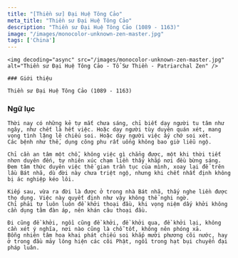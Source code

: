 ```yaml
---
title: "[Thiền sư] Đại Huệ Tông Cảo"
meta_title: "Thiền sư Đại Huệ Tông Cảo"
description: "Thiền sư Đại Huệ Tông Cảo (1089 - 1163)"
image: "/images/monocolor-unknown-zen-master.jpg"
tags: ['China']
---
```


<div className="grid xl:grid-cols-8 lg:grid-cols-8 md:grid-cols-2 sm:grid-cols-2 xs:grid-cols-1 gap-8 bg-body dark:bg-darkmode-body">

  <div className="lg:col-span-3 md:col-span-1">

    <img decoding="async" src="/images/monocolor-unknown-zen-master.jpg" alt="Thiền sư Đại Huệ Tông Cảo - Tổ Sư Thiền - Patriarchal Zen" />

    ### Giới thiệu

    Thiền sư Đại Huệ Tông Cảo (1089 - 1163)

</div>

<div className="lg:col-span-5 md:col-span-1">

  ### Ngữ lục


    Thời nay có những kẻ tự mắt chưa sáng, chỉ biết dạy người tu tâm như ngây, như chết là hết việc. Hoặc dạy người tùy duyên quán xét, mang vọng tình lặng lẽ chiếu soi. Hoặc dạy người việc ấy chớ soi xét.
    Các bệnh như thế, dụng công phu rất uổng không bao giờ liễu ngộ.

    Chỉ cần an tâm một chỗ, không việc gì chẳng được, một khi thời tiết nhơn duyên đến, tự nhiên xúc chạm liền thấy khắp nơi đều bừng sáng.
    Đem tâm thức duyên việc thế gian trần tục của mình, xoay lại để trên lầu Bát nhã, dù đời này chưa triệt ngộ, nhưng khi chết nhất định không bị ác nghiệp kéo lôi.

    Kiếp sau, vừa ra đời là được ở trong nhà Bát nhã, thấy nghe liền được thọ dụng. Việc này quyết định như vậy không thể nghi ngờ.
    Chỉ phải tự luôn luôn đề khởi thoại đầu, khi vọng niệm dấy khởi không cần dụng tâm đàn áp, nên khán câu thoại đầu.

    Đi cũng đề khởi, ngồi cũng đề khởi, đề khởi qua, đề khởi lại, không cần xét ý nghĩa, nơi nào cũng là chỗ tốt, không nên phóng xả.
    Bỗng nhiên tâm hoa khai phát chiếu soi khắp mười phương cõi nước, hay ở trong đầu mảy lông hiện các cõi Phật, ngồi trong hạt bụi chuyển đại pháp luân.






</div>

</div>
